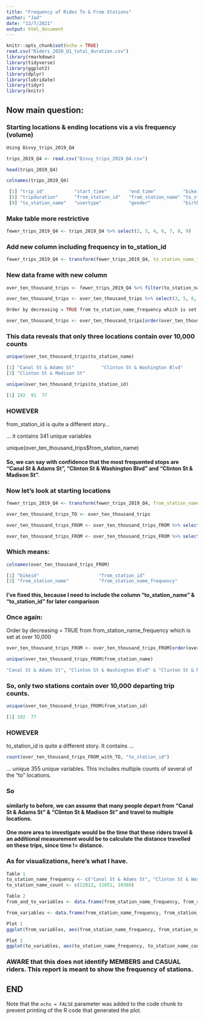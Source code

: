```yaml
---
title: "Frequency of Rides To & From Stations"
author: "Jad"
date: "12/7/2021"
output: html_document
---
```


```r
knitr::opts_chunk$set(echo = TRUE)
read.csv("Riders_2020_Q1_total_duration.csv")
library(rmarkdown)
library(tidyverse)
library(ggplot2)
library(dplyr)
library(lubridate)
library(tidyr)
library(knitr)
```

## Now main question:

### Starting locations & ending locations vis a vis frequency (volume)

```r
Using Divvy_trips_2019_Q4
```

```r
trips_2019_Q4 <- read.csv("Divvy_trips_2019_Q4.csv")

head(trips_2019_Q4)
```

```r
colnames(trips_2019_Q4)

 [1] "trip_id"           "start_time"        "end_time"          "bikeid"
 [5] "tripduration"      "from_station_id"   "from_station_name" "to_station_id"
 [9] "to_station_name"   "usertype"          "gender"            "birthyear"
```

### Make table more restrictive

```r
fewer_trips_2019_Q4 <- trips_2019_Q4 %>% select(2, 3, 4, 6, 7, 8, 9)
```

### Add new column including frequency in to_station_id

```r
fewer_trips_2019_Q4 <- transform(fewer_trips_2019_Q4, to_station_name_frequency=ave(seq(nrow(fewer_trips_2019_Q4)),to_station_name,FUN=length))
```

### New data frame with new column

```r
over_ten_thousand_trips <- fewer_trips_2019_Q4 %>% filter(to_station_name_frequency>10000)

over_ten_thousand_trips <- over_ten_thousand_trips %>% select(3, 5, 6, 7, 8)

Order by decreasing = TRUE from to_station_name_frequency which is set at over 10,000
```

```r
over_ten_thousand_trips <- over_ten_thousand_trips[order(over_ten_thousand_trips$to_station_name_frequency, decreasing = TRUE),]
```

### This data reveals that only three locations contain over 10,000 counts

```r
unique(over_ten_thousand_trips$to_station_name)

[1] "Canal St & Adams St"          "Clinton St & Washington Blvd"
[3] "Clinton St & Madison St"

unique(over_ten_thousand_trips$to_station_id)

[1] 192  91  77
```

### HOWEVER 

from_station_id is quite a different story...

... it contains 341 unique variables

unique(over_ten_thousand_trips$from_station_name)

#### So, we can say with confidence that the most frequented stops are "Canal St & Adams St", "Clinton St & Washington Blvd" and "Clinton St & Madison St".



### Now let's look at starting locations

```r
fewer_trips_2019_Q4 <- transform(fewer_trips_2019_Q4, from_station_name_frequency=ave(seq(nrow(fewer_trips_2019_Q4)),from_station_name,FUN=length))
```

```r
over_ten_thousand_trips_TO <- over_ten_thousand_trips

over_ten_thousand_trips_FROM <- over_ten_thousand_trips_FROM %>% select(3, 4, 5, 6, 7, 8, 9)

over_ten_thousand_trips_FROM <- over_ten_thousand_trips_FROM %>% select(1, 2, 3, 7)
```

### Which means:
```r
colnames(over_ten_thousand_trips_FROM)

[1] "bikeid"                      "from_station_id"
[3] "from_station_name"           "from_station_name_frequency"
```

#### I've fixed this, because I need to include the column "to_station_name" & "to_station_id" for later comparison

### Once again:

Order by decreasing = TRUE from from_station_name_frequency which is set at over 10,000

```r
over_ten_thousand_trips_FROM <- over_ten_thousand_trips_FROM[order(over_ten_thousand_trips_FROM$from_station_name_frequency, decreasing = TRUE),]

unique(over_ten_thousand_trips_FROM$from_station_name)

"Canal St & Adams St", "Clinton St & Washington Blvd" & "Clinton St & Madison St"
```

### So, only two stations contain over 10,000 departing trip counts.

```r
unique(over_ten_thousand_trips_FROM$from_station_id)

[1] 192  77
```

### HOWEVER

to_station_id is quite a different story. It contains ...

```r
count(over_ten_thousand_trips_FROM_with_TO, "to_station_id")
```

... unique 355 unique variables. This includes multiple counts of several of the "to" locations.

### So

#### similarly to before, we can assume that many people depart from "Canal St & Adams St" & "Clinton St & Madison St" and travel to multiple locations.

#### One more area to investigate would be the time that these riders travel & an additional measurement would be to calculate the distance travelled on these trips, since time != distance.

### As for visualizations, here's what I have.

```r
Table 1
to_station_name_frequency <- c("Canal St & Adams St", "Clinton St & Washington Blvd", "Clinton St & Madison St")
to_station_name_count <- c(12812, 11051, 10360)
```

```r
Table 2
from_and_to_variables <- data.frame(from_station_name_frequency, from_station_name_count, to_station_name_frequency, to_station_name_count)
```

```r
from_variables <- data.frame(from_station_name_frequency, from_station_name_count)

Plot 1
ggplot(from_variables, aes(from_station_name_frequency, from_station_name_count, fill = from_station_name_frequency)) + geom_bar(stat = "identity") + labs(title="2019 Q4 Ride Frequency over 10,000 Counts", x = "From Station", y = "Count", fill = "Station Name")

Plot 2
ggplot(to_variables, aes(to_station_name_frequency, to_station_name_count, fill = to_station_name_frequency)) + geom_bar(stat = "identity") + labs(title="2019 Q4 Ride Frequency over 10,000 Counts", x = "To Station", y = "Count", fill = "Station Name") + theme(text = element_text(size=10))
```

### AWARE that this does not identify MEMBERS and CASUAL riders. This report is meant to show the frequency of stations.

## END


Note that the `echo = FALSE` parameter was added to the code chunk to prevent printing of the R code that generated the plot.
